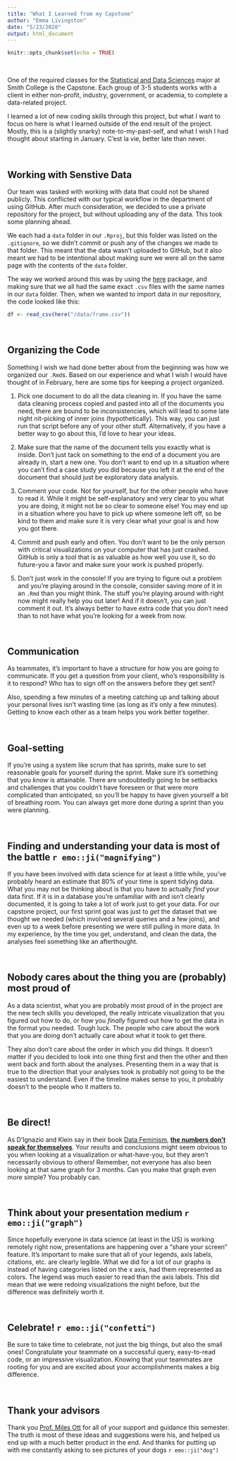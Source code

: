 ```yaml
---
title: "What I Learned from my Capstone"
author: "Emma Livingston"
date: "5/23/2020"
output: html_document
---
```


```r
knitr::opts_chunk$set(echo = TRUE)
```

<br> 

One of the required classes for the [Statistical and Data Sciences](https://www.smith.edu/academics/statistics) major at Smith College is the Capstone. Each group of 3-5 students works with a client in either non-profit, industry, government, or academia, to complete a data-related project.

I learned a lot of new coding skills through this project, but what I want to focus on here is what I learned outside of the end result of the project. Mostly, this is a (slightly snarky) note-to-my-past-self, and what I wish I had thought about starting in January. C'est la vie, better late than never.

<br>

## Working with Senstive Data

Our team was tasked with working with data that could not be shared publicly. This conflicted with our typical workflow in the department of using GitHub. After much consideration, we decided to use a private repository for the project, but without uploading any of the data. This took some planning ahead.

We each had a `data` folder in our `.Rproj`, but this folder was listed on the `.gitignore`, so we didn't commit or push any of the changes we made to that folder. This meant that the data wasn't uploaded to GitHub, but it also meant we had to be intentional about making sure we were all on the same page with the contents of the `data` folder. 

The way we worked around this was by using the [here](https://www.rdocumentation.org/packages/here/versions/0.1) package, and making sure that we all had the same exact `.csv` files with the same names in our `data` folder. Then, when we wanted to import data in our repository, the code looked like this:

```r
df <- read_csv(here("/data/frame.csv"))
```

<br>

## Organizing the Code

Something I wish we had done better about from the beginning was how we organized our `.Rmd`s. Based on our experience and what I wish I would have thought of in February, here are some tips for keeping a project organized.

1. Pick one document to do all the data cleaning in. If you have the same data cleaning process copied and pasted into all of the documents you need, there are bound to be inconsistencies, which will lead to some late night nit-picking of inner joins (hypothetically). This way, you can just run that script before any of your other stuff. Alternatively, if you have a better way to go about this, I'd love to hear your ideas.

1. Make sure that the name of the document tells you exactly what is inside. Don't just tack on something to the end of a document you are already in, start a new one. You don't want to end up in a situation where you can't find a case study you did because you left it at the end of the document that should just be exploratory data analysis. 

1. Comment your code. Not for yourself, but for the other people who have to read it. While it might be self-explanatory and very clear to you what you are doing, it might not be so clear to someone else! You may end up in a situation where you have to pick up where someone left off, so be kind to them and make sure it is very clear what your goal is and how you got there.

1. Commit and push early and often. You don't want to be the only person with critical visualizations on your computer that has just crashed. GitHub is only a tool that is as valuable as how well you use it, so do future-you a favor and make sure your work is pushed properly.

1. Don't just work in the console! If you are trying to figure out a problem and you're playing around in the console, consider saving more of it in an `.Rmd` than you might think. The stuff you're playing around with right now might really help you out later! And if it doesn't, you can just comment it out. It's always better to have extra code that you don't need than to not have what you're looking for a week from now.

<br>

## Communication

As teammates, it's important to have a structure for how you are going to communicate. If you get a question from your client, who's responsibility is it to respond? Who has to sign off on the answers before they get sent? 

Also, spending a few minutes of a meeting catching up and talking about your personal lives isn't wasting time (as long as it's only a few minutes). Getting to know each other as a team helps you work better together.

<br>

## Goal-setting

If you're using a system like scrum that has sprints, make sure to set reasonable goals for yourself during the sprint. Make sure it's something that you *know* is attainable. There are undoubtedly going to be setbacks and challenges that you couldn't have foreseen or that were more complicated than anticipated, so you'll be happy to have given yourself a bit of breathing room. You can always get more done during a sprint than you were planning.

<br>

## Finding and understanding your data is most of the battle `r emo::ji("magnifying")`

If you have been involved with data science for at least a little while, you've probably heard an estimate that 80% of your time is spent tidying data. What you may not be thinking about is that you have to actually *find* your data first. If it is in a database you're unfamiliar with and isn't clearly documented, it is going to take a lot of work just to get your data. For our capstone project, our first sprint goal was just to *get* the dataset that we thought we needed (which involved several queries and a few joins), and even up to a week before presenting we were still pulling in more data. In my experience, by the time you get, understand, and clean the data, the analyses feel something like an afterthought. 

<br>

## Nobody cares about the thing you are (probably) most proud of

As a data scientist, what you are probably most proud of in the project are the new tech skills you developed, the really intricate visualization that you figured out how to do, or how you *finally* figured out how to get the data in the format you needed. Tough luck. The people who care about the work that you are doing don't actually care about what it took to get there.

They also don't care about the order in which you did things. It doesn't matter if you decided to look into one thing first and then the other and then went back and forth about the analyses. Presenting them in a way that is true to the direction that your analyses took is probably not going to be the easiest to understand. Even if the timeline makes sense to you, it probably doesn't to the people who it matters to. 

<br>

## Be direct!

As D'Ignazio and Klein say in their book [Data Feminism](https://data-feminism.mitpress.mit.edu/), [**the numbers don't speak for themselves**](https://bookbook.pubpub.org/pub/6ui5n4vo/release/4). Your results and conclusions might seem obvious to you when looking at a visualization or what-have-you, but they aren't necessarily obvious to others! Remember, not everyone has also been looking at that same graph for 3 months. Can you make that graph even more simple? You probably can.

<br>

## Think about your presentation medium `r emo::ji("graph")`

Since hopefully everyone in data science (at least in the US) is working remotely right now, presentations are happening over a "share your screen" feature. It's important to make sure that all of your legends, axis labels, citations, etc. are clearly legible. What we did for a lot of our graphs is instead of having categories listed on the x axis, had them represented as colors. The legend was much easier to read than the axis labels. This did mean that we were redoing visualizations the night before, but the difference was definitely worth it.

<br>

## Celebrate! `r emo::ji("confetti")`

Be sure to take time to celebrate, not just the big things, but also the small ones! Congratulate your teammate on a successful query, easy-to-read code, or an impressive visualization. Knowing that your teammates are rooting for you and are excited about your accomplishments makes a big difference.

<br>

## Thank your advisors

Thank you [Prof. Miles Ott](https://twitter.com/Miles_Ott) for all of your support and guidance this semester. The truth is most of these ideas and suggestions were his, and helped us end up with a much better product in the end. And thanks for putting up with me constantly asking to see pictures of your dogs `r emo::ji("dog")`